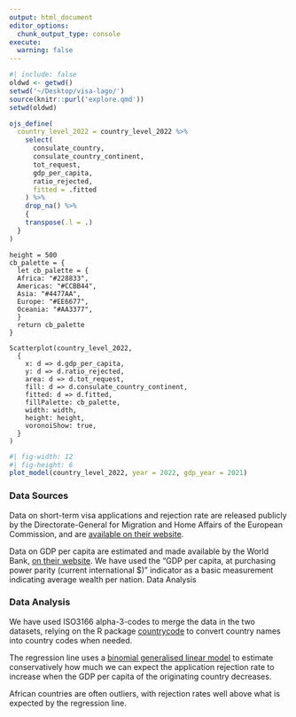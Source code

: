 ```yaml
---
output: html_document
editor_options: 
  chunk_output_type: console
execute: 
  warning: false
---
```

<!--- js dependencies -->
<script src="https://d3js.org/d3.v7.min.js"></script>
<script src="js/scatterplot.js"></script>

```r
#| include: false
oldwd <- getwd()
setwd('~/Desktop/visa-lago/')
source(knitr::purl('explore.qmd'))
setwd(oldwd)
```

```r
ojs_define(
  country_level_2022 = country_level_2022 %>% 
    select(
      consulate_country,
      consulate_country_continent,
      tot_request,
      gdp_per_capita,
      ratio_rejected,
      fitted = .fitted
    ) %>% 
    drop_na() %>% 
    {
    transpose(.l = .)
  }
)
```

```ojs
height = 500
cb_palette = {
  let cb_palette = {
  Africa: "#228833",
  Americas: "#CCBB44",
  Asia: "#4477AA",
  Europe: "#EE6677",
  Oceania: "#AA3377",
  }
  return cb_palette
}
```

```ojs
Scatterplot(country_level_2022,
  {
    x: d => d.gdp_per_capita,
    y: d => d.ratio_rejected,
    area: d => d.tot_request,
    fill: d => d.consulate_country_continent,
    fitted: d => d.fitted,
    fillPalette: cb_palette,
    width: width,
    height: height,
    voronoiShow: true,
  }
)
```


```r
#| fig-width: 12
#| fig-height: 6
plot_model(country_level_2022, year = 2022, gdp_year = 2021)
```

:::: {.grid}

::: {.g-col-12 .g-col-md-6}

### Data Sources

Data on short-term visa applications and rejection rate are released publicly by the Directorate-General for Migration and Home Affairs of the European Commission, and are [available on their website](https://home-affairs.ec.europa.eu/policies/schengen-borders-and-visa/visa-policy_en#paragraph_1903).

Data on GDP per capita are estimated and made available by the World Bank, [on their website](https://datacatalog.worldbank.org/search/dataset/0037712/World-Development-Indicators). We have used the “GDP per capita, at purchasing power parity (current international $)” indicator as a basic measurement indicating average wealth per nation.
Data Analysis

:::

::: {.g-col-12 .g-col-md-6}

### Data Analysis

We have used ISO3166 alpha-3-codes to merge the data in the two datasets, relying on the R package [countrycode](https://joss.theoj.org/papers/10.21105/joss.00848) to convert country names into country codes when needed.

The regression line uses a [binomial generalised linear model](https://stat.ethz.ch/R-manual/R-devel/library/stats/html/00Index.html) to estimate conservatively how much we can expect the application rejection rate to increase when the GDP per capita of the originating country decreases. 

African countries are often outliers, with rejection rates well above what is expected by the regression line.

:::

::::
